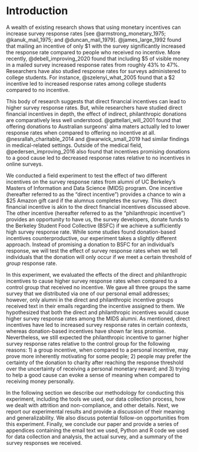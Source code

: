 \allsectionsfont{}
# Introduction

A wealth of existing research shows that using monetary incentives can increase survey response rates [see @armstrong_monetary_1975; @kanuk_mail_1975; and @duncan_mail_1979]. @james_large_1992 found that mailing an incentive of only \$1 with the survey significantly increased the response rate compared to people who received no incentive.  More recently, @debell_improving_2020 found that including \$5 of visible money in a mailed survey increased response rates from roughly 43% to 47%.  Researchers have also studied response rates for surveys administered to college students.  For instance, @szelenyi_what_2005 found that a \$2 incentive led to increased response rates among college students compared to no incentive.

This body of research suggests that direct financial incentives can lead to higher survey response rates.  But, while researchers have studied direct financial incentives in depth, the effect of indirect, philanthropic donations are comparatively less well understood.  @gattellari_will_2001 found that offering donations to Australian surgeons' alma maters actually led to lower response rates when compared to offering no incentive at all.  @nesrallah_charitable_2014 and @warwick_small_2019 had similar findings in medical-related settings.  Outside of the medical field, @pedersen_improving_2016 also found that incentives promising donations to a good cause led to decreased response rates relative to no incentives in online surveys.

We conducted a field experiment to test the effect of two different incentives on the survey response rates from alumni of UC Berkeley’s Masters of Information and Data Science (MIDS) program.  One incentive (hereafter referred to as the "direct incentive") provides a chance to win a \$25 Amazon gift card if the alumnus completes the survey.  This direct financial incentive is akin to the direct financial incentives discussed above.  The other incentive (hereafter referred to as the "philanthropic incentive") provides an opportunity to have us, the survey developers, donate funds to the Berkeley Student Food Collective (BSFC) if we achieve a sufficiently high survey response rate.  While some studies found donation-based incentives counterproductive, our experiment takes a slightly different approach.  Instead of promising a donation to BSFC for an individual’s response, we will test the effect of survey response rates when we tell individuals that the donation will only occur if we meet a certain threshold of _group_ response rate.

In this experiment, we evaluated the effects of the direct and philanthropic incentives to cause higher survey response rates when compared to a control group that received no incentive.  We gave all three groups the same survey that we distributed via one of our personal email addresses; however, only alumni in the direct and philanthropic incentive groups received text in their emails regarding the incentive assigned to them.  We hypothesized that both the direct and philanthropic incentives would cause higher survey response rates among the MIDS alumni.  As mentioned, direct incentives have led to increased survey response rates in certain contexts, whereas donation-based incentives have shown far less promise.  Nevertheless, we still expected the philanthropic incentive to garner higher survey response rates relative to the control group for the following reasons: 1) a group incentive, when compared to a personal incentive, may prove more inherently motivating for some people; 2) people may prefer the certainty of the donation to charity after reaching the response threshold over the uncertainty of receiving a personal monetary reward; and 3) trying to help a good cause can evoke a sense of meaning when compared to receiving money personally.

In the following section we describe our methodology for conducting this experiment, including the tools we used, our data collection process, how we dealt with attrition and non-compliance, and other details.  Next, we report our experimental results and provide a discussion of their meaning and generalizability.  We also discuss potential follow-on opportunities from this experiment.  Finally, we conclude our paper and provide a series of appendices containing the email text we used, Python and R code we used for data collection and analysis, the actual survey, and a summary of the survey responses we received.
